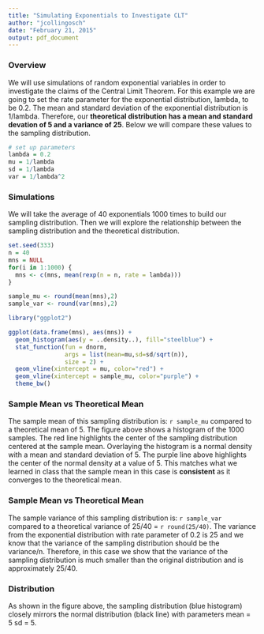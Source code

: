 ```yaml
---
title: "Simulating Exponentials to Investigate CLT"
author: "jcollingosch"
date: "February 21, 2015"
output: pdf_document
---
```

### Overview
We will use simulations of random exponential variables in order to investigate the claims of the Central Limit Theorem. For this example we are going to set the rate parameter for the exponential distribution, lambda, to be 0.2. The mean and standard deviation of the exponential distribution is 1/lambda. Therefore, our **theoretical distribution has a mean and standard devation of 5 and a variance of 25**. Below we will compare these values to the sampling distribution.

```r
# set up parameters
lambda = 0.2
mu = 1/lambda
sd = 1/lambda
var = 1/lambda^2
```
### Simulations
We will take the average of 40 exponentials 1000 times to build our sampling distribution. Then we will explore the relationship between the sampling distribution and the theoretical distribution.
```r
set.seed(333)
n = 40
mns = NULL
for(i in 1:1000) {
  mns <- c(mns, mean(rexp(n = n, rate = lambda)))
}

sample_mu <- round(mean(mns),2)
sample_var <- round(var(mns),2)
```
  
```r
library("ggplot2")

ggplot(data.frame(mns), aes(mns)) + 
  geom_histogram(aes(y = ..density..), fill="steelblue") +
  stat_function(fun = dnorm,
                args = list(mean=mu,sd=sd/sqrt(n)),
                size = 2) +
  geom_vline(xintercept = mu, color="red") +
  geom_vline(xintercept = sample_mu, color="purple") +
  theme_bw()
```


### Sample Mean vs Theoretical Mean
The sample mean of this sampling distribution is: `r sample_mu`  compared to a theoretical mean of 5. The figure above shows a histogram of the 1000 samples. The red line highlights the center of the sampling distribution centered at the sample mean. Overlaying the histogram is a normal density with a mean and standard deviation of 5. The purple line above highlights the center of the normal density at a value of 5. This matches what we learned in class that the sample mean in this case is **consistent** as it converges to the theoretical mean.

### Sample Mean vs Theoretical Mean
The sample variance of this sampling distribution is: `r sample_var` compared to a theoretical variance of 25/40 = `r round(25/40)`. The variance from the exponential distribution with rate parameter of 0.2 is 25 and we know that the variance of the sampling distribution should be the variance/n. Therefore, in this case we show that the variance of the sampling distribution is much smaller than the original distribution and is approximately 25/40.

### Distribution
As shown in the figure above, the sampling distribution (blue histogram) closely mirrors the normal distribution (black line) with parameters mean = 5 sd = 5. 

